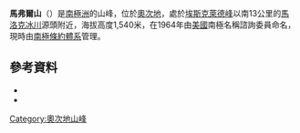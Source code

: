 {{coord|78|45|S|159|22|E|source:GNIS|display=title}}

'''馬弗爾山'''（{{lang-en|Mount Marvel}}）是[[南極洲|南極洲]]的山峰，位於[[奧次地|奧次地]]，處於[[埃斯克萊德峰|埃斯克萊德峰]]以南13公里的[[馬洛克冰川|馬洛克冰川]]源頭附近，海拔高度1,540米，在1964年由[[美國|美國]]南極名稱諮詢委員命名，現時由[[南極條約體系|南極條約體系]]管理。

==參考資料==
*{{cite gnis | type = antarid | id = 9508| name = Mount Marvel | accessdate = 2013-08-23}}
*{{usgs-gazetteer|id=9508}}

{{DEFAULTSORT:Mount Marvel}}
[[Category:奧次地山峰|Category:奧次地山峰]]


{{OatesLand-geo-stub}}